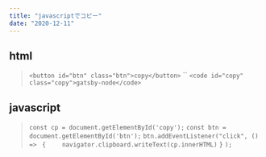 ```yaml
---
title: "javascriptでコピー"
date: "2020-12-11"
---
```


## html

>`<button id="btn" class="btn">copy</button>`
>``
>`<code id="copy" class="copy">gatsby-node</code>`

## javascript

>`const cp = document.getElementById('copy');`
>`const btn = document.getElementById('btn');`
>`btn.addEventListener("click", () => `
>`{`
>`    navigator.clipboard.writeText(cp.innerHTML)`
>`}`
>`);`